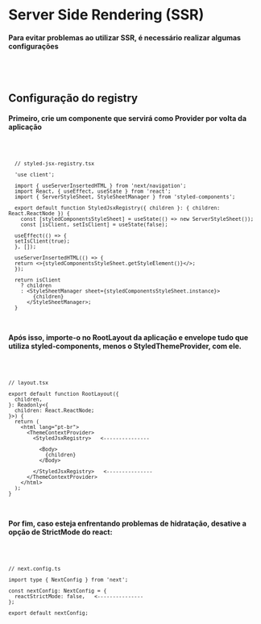 
<Meta title="SSR" />

# Server Side Rendering (SSR)

#### Para evitar problemas ao utilizar SSR, é necessário realizar algumas configurações

<br />
<br />

## Configuração do registry

#### Primeiro, crie um componente que servirá como Provider por volta da aplicação

<code>

```
  // styled-jsx-registry.tsx

  'use client';

  import { useServerInsertedHTML } from 'next/navigation';
  import React, { useEffect, useState } from 'react';
  import { ServerStyleSheet, StyleSheetManager } from 'styled-components';

  export default function StyledJsxRegistry({ children }: { children: React.ReactNode }) {
    const [styledComponentsStyleSheet] = useState(() => new ServerStyleSheet());
    const [isClient, setIsClient] = useState(false);

  useEffect(() => {
  setIsClient(true);
  }, []);

  useServerInsertedHTML(() => {
  return <>{styledComponentsStyleSheet.getStyleElement()}</>;
  });

  return isClient
    ? children
    : <StyleSheetManager sheet={styledComponentsStyleSheet.instance}>
        {children}
      </StyleSheetManager>;
  }

```

</code>

#### Após isso, importe-o no RootLayout da aplicação e envelope tudo que utiliza styled-components, menos o StyledThemeProvider, com ele.

<code>

```
// layout.tsx

export default function RootLayout({
  children,
}: Readonly<{
  children: React.ReactNode;
}>) {
  return (
    <html lang="pt-br">
      <ThemeContextProvider>
        <StyledJsxRegistry>   <---------------

          <Body>
            {children}
          </Body>

        </StyledJsxRegistry>   <---------------
      </ThemeContextProvider>
    </html>
  );
}
```

</code>

#### Por fim, caso esteja enfrentando problemas de hidratação, desative a opção de StrictMode do react:

<code>

```
// next.config.ts

import type { NextConfig } from 'next';

const nextConfig: NextConfig = {
  reactStrictMode: false,   <---------------
};

export default nextConfig;

```

</code>

```

```
